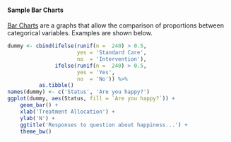 #### Sample Bar Charts

[Bar Charts](https://en.wikipedia.org/wiki/Bar_chart) are a graphs that allow the comparison of proportions between categorical variables. Examples are shown below.


```r
dummy <- cbind(ifelse(runif(n =  240) > 0.5,
                      yes = 'Standard Care',
                      no  = 'Intervention'),
               ifelse(runif(n =  240) > 0.5,
                      yes = 'Yes',
                      no  = 'No')) %>%
          as.tibble()
names(dummy) <- c('Status', 'Are you happy?')
ggplot(dummy, aes(Status, fill = `Are you happy?`)) +
    geom_bar() +
    xlab('Treatment Allocation') +
    ylab('N') +
    ggtitle('Responses to question about happiness...') +
    theme_bw()

```
